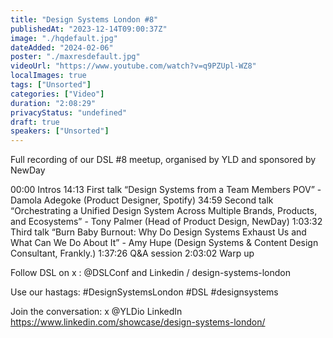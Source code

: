 ```yaml
---
title: "Design Systems London #8"
publishedAt: "2023-12-14T09:00:37Z"
image: "./hqdefault.jpg"
dateAdded: "2024-02-06"
poster: "./maxresdefault.jpg"
videoUrl: "https://www.youtube.com/watch?v=q9PZUpl-WZ8"
localImages: true
tags: ["Unsorted"]
categories: ["Video"]
duration: "2:08:29"
privacyStatus: "undefined"
draft: true
speakers: ["Unsorted"]
---
```

Full recording of our DSL #8 meetup, organised by YLD and sponsored by NewDay

00:00 Intros
14:13 First talk
“Design Systems from a Team Members POV” - Damola Adegoke (Product Designer, Spotify)
34:59 Second talk
“Orchestrating a Unified Design System Across Multiple Brands, Products, and Ecosystems” - Tony Palmer (Head of Product Design, NewDay)
1:03:32 Third talk
“Burn Baby Burnout: Why Do Design Systems Exhaust Us and What Can We Do About It” - Amy Hupe (Design Systems & Content Design Consultant, Frankly.)
1:37:26 Q&A session
2:03:02 Warp up

Follow DSL on x : @DSLConf
and Linkedin  / design-systems-london

Use our hastags: #DesignSystemsLondon #DSL #designsystems 

Join the conversation:
x @YLDio
LinkedIn https://www.linkedin.com/showcase/design-systems-london/
